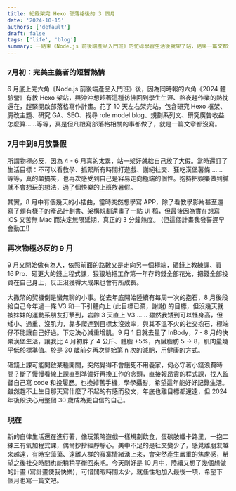 ```yaml
---
title: 紀錄架完 Hexo 部落格後的 3 個月
date: '2024-10-15'
authors: ['default']
draft: false
tags: ['life', 'blog']
summary: 一結束《Node.js 前後端產品入門班》的忙碌學習生活後就架了站，結果一篇文都沒寫。頹廢到 9 月突然做了很多重要決定，記錄下這 3 個月的生活與心態轉變和努力中的目標。
---
```


### 7月初：完美主義者的短暫熱情
6 月底上完六角《Node.js 前後端產品入門班》後，因為同時報的六角《2024 體驗營》有教 Hexo 架站，興沖沖想趁著這種彷彿回到學生生涯、熬夜趕作業的熱忱還在，趕緊開啟部落格寫作計畫。花了 10 天左右架完站，包含研究 Hexo 框架、魔改主題、研究 GA、SEO、找尋 role model blog、規劃系列文、研究廣告收益怎麼算……等等，真是但凡跟寫部落格相關的事都做了，就是一篇文章都沒寫。

### 7月中到8月放暑假
所謂物極必反，因為 4 - 6 月真的太累，站一架好就給自己放了大假。當時還訂了生活目標：不可以看教學、抓緊所有時間打遊戲、謝絕社交、狂吃漢堡薯條 …… 等等，真的頗搞笑，也再次感受到自己是容易走向極端的個性。抱持把娛樂做到膩就不會想玩的想法，過了個快樂的上班族暑假。

其實，8 月中有個幾天的小插曲，當時突然想學寫 APP，除了看教學影片甚至還寫了頗有樣子的產品計劃書、架構規劃還畫了一點 UI 稿，但最後因為實在想寫 iOS 又苦無 Mac 而決定無限延期，真正的 3 分鐘熱度。 (但這個計畫我發誓遲早會動工!)

### 再次物極必反的 9 月
9 月又開始做有為人，依照前面的路數又是走向另一個極端，砸錢上教練課、買 16 Pro、砸更大的錢上程式課，狠狠地把工作第一年存的錢全部花光，把錢全部投資在自己身上，反正沒獲得大成果也會有所成長。

大撒幣的契機倒是蠻無聊的小事。從去年底開始陸續有每周一次的抱石，8 月後段給自己今年過一條 V3 和一下引體向上 (此目標已棄，謝謝) 的目標，但沒幾天就被妹妹的運動系朋友打擊到，岩齡 3 天直上 V3 …… 雖然我矮到可以怪身高，但矮小、過重、沒肌力，靠多爬達到目標太沒效率，與其不溫不火的社交抱石，極端仔不能讓自己好過。下定決心減重增肌。9 月 1 日就去量了 InBody，7 - 8 月的快樂漢堡生活，讓我比 4 月初胖了 4 公斤、體脂 +5%，內臟脂肪 5 -> 8，肌肉量幾乎低於標準值。於是 30 歲前夕再次開始第 n 次的減肥，用健康的方式。

砸錢上課可能開啟某種開關，突然覺得不會餓死不用養家，何必守著小錢浪費時間？斷了慢慢看線上課直到準備好再換工作的念頭，直接報昂貴的程式課，找人監督自己寫 code 和投履歷。也換掉舊手機，學學攝影，希望這年能好好記錄生活。雖然趕不上生日那天寫什麼了不起的有感而發文，年底也離目標都還遠，但 2024 年後段決心用整個 30 歲成為更自信的自己。

### 現在
新的自律生活還在進行著，像玩策略遊戲一樣規劃飲食，蛋碳肢纖卡路里，一抱二練三有氧加程式課，偶爾抄抄經靜靜心。美中不足的是社交變少了，感覺離朋友越來越遠，有時空蕩蕩、遠離人群的寂寞情緒湧上來，會突然產生嚴重的焦慮感，希望之後社交時間也能稍稍平衡回來吧。今天剛好是 10 月中，陸續又想了幾個想做的計畫 (寫計畫使我快樂)，可惜閒暇時間太少，就任性地加入最後一項，希望下個月也寫一篇文吧。